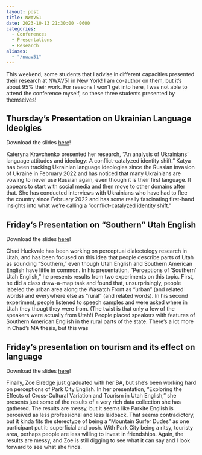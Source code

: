 ```yaml
---
layout: post
title: NWAV51
date: 2023-10-13 21:30:00 -0600
categories:
  - Conferences
  - Presentations
  - Research
aliases:
  - "/nwav51"
---
```



This weekend, some students that I advise in different capacities presented their research at NWAV51 in New York! I am co-author on them, but it's about 95% their work. For reasons I won't get into here, I was not able to attend the conference myself, so these three students presented by themselves!

## Thursday's Presentation on Ukrainian Language Ideolgies

:::callout-tip
Download the slides [here](/downloads/231013-NWAV_Ukraine.pdf)!
:::

Kateryna Kravchenko presented her research, "An analysis of Ukrainians’ language attitudes and ideology: A conflict-catalyzed identity shift." Katya has been tracking Ukrainian language ideologies since the Russian invasion of Ukraine in February 2022 and has noticed that many Ukrainians are vowing to never use Russian again, even though it is their first language. It appears to start with social media and then move to other domains after that. She has conducted interviews with Ukrainians who have had to flee the country since February 2022 and has some really fascinating first-hand insights into what we're calling a "conflict-catalyzed identity shift." 

## Friday's Presentation on "Southern" Utah English

:::callout-tip
Download the slides [here](/downloads/231014-NWAV_SouthernUtah.pdf)!
:::

Chad Huckvale has been working on perceptual dialectology research in Utah, and has been focused on this idea that people describe parts of Utah as sounding "Southern," even though Utah English and Southern American English have little in common. In his presentation, "Perceptions of 'Southern' Utah English," he presents results from two experiments on this topic. First, he did a class draw-a-map task and found that, unsurprisingly, people labeled the urban area along the Wasatch Front as "urban" (and related words) and everywhere else as "rural" (and related words). In his second experiment, people listened to speech samples and were asked where in Utah they thougt they were from. (The twist is that only a few of the speakers were actually from Utah!) People placed speakers with features of Southern American English in the rural parts of the state. There's a lot more in Chad's MA thesis, but this was 

## Friday's presentation on tourism and its effect on language

:::callout-tip
Download the slides [here](/downloads/231014-NWAV_Tourism.pdf)!
:::

Finally, Zoe Elredge just graduated with her BA, but she's been working hard on perceptions of Park City English. In her presentation, "Exploring the Effects of Cross-Cultural Variation and Tourism in Utah English," she presents just some of the results of a very rich data collection she has gathered. The results are messy, but it seems like Parkite English is perceived as less professional and less laidback. That seems contradictory, but it kinda fits the stereotype of being a "Mountain Surfer Dudes" as one participant put it: superficial and posh. With Park City being a ritsy, touristy area, perhaps people are less willing to invest in friendships. Again, the results are messy, and Zoe is still digging to see what it can say and I look forward to see what she finds. 